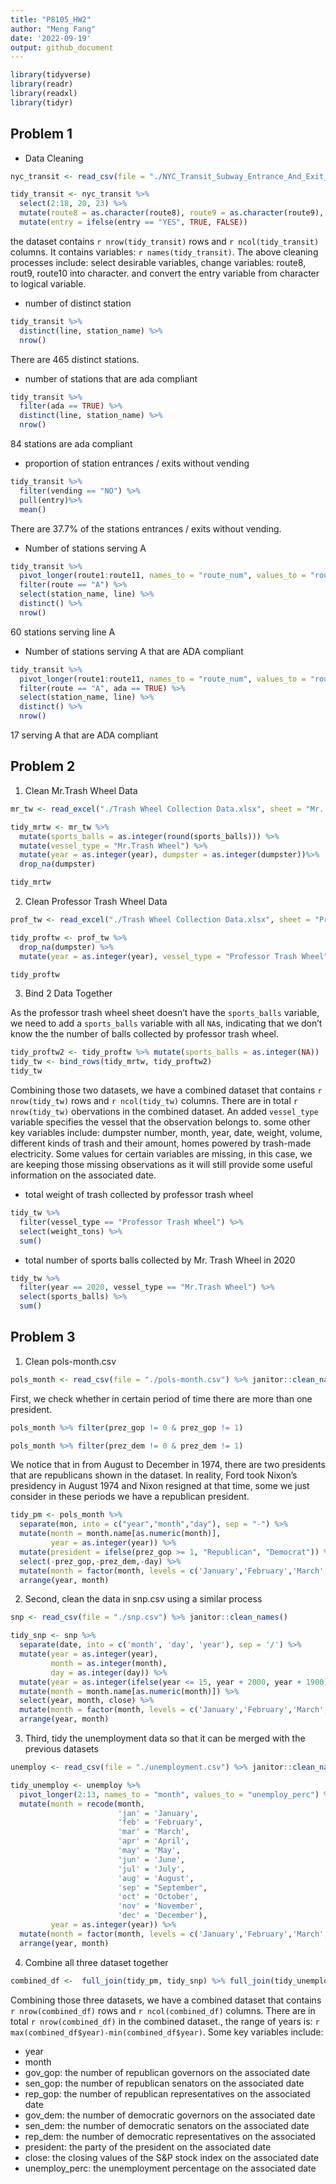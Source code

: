 ```yaml
---
title: "P8105_HW2"
author: "Meng Fang"
date: '2022-09-19'
output: github_document
---
```


```r
library(tidyverse)
library(readr)
library(readxl)
library(tidyr)
```


## Problem 1

- Data Cleaning

```r
nyc_transit <- read_csv(file = "./NYC_Transit_Subway_Entrance_And_Exit_Data.csv") %>% janitor::clean_names()
```

```r
tidy_transit <- nyc_transit %>%
  select(2:18, 20, 23) %>%
  mutate(route8 = as.character(route8), route9 = as.character(route9), route10 = as.character(route10), route11 = as.character(route11)) %>%
  mutate(entry = ifelse(entry == "YES", TRUE, FALSE))

```

the dataset contains `r nrow(tidy_transit)` rows and `r ncol(tidy_transit)` columns. It contains variables: `r names(tidy_transit)`. The above cleaning processes include: select desirable variables, change variables: route8, rout9, route10 into character. and convert the entry variable from character to logical variable.

- number of distinct station

```r
tidy_transit %>%
  distinct(line, station_name) %>%
  nrow()
```

There are 465 distinct stations.

- number of stations that are ada compliant

```r
tidy_transit %>%
  filter(ada == TRUE) %>%
  distinct(line, station_name) %>%
  nrow()
```

84 stations are ada compliant

- proportion of station entrances / exits without vending 

```r
tidy_transit %>%
  filter(vending == "NO") %>%
  pull(entry)%>%
  mean()
```

There are 37.7% of the stations entrances / exits without vending.

- Number of stations serving A

```r
tidy_transit %>% 
  pivot_longer(route1:route11, names_to = "route_num", values_to = "route") %>% 
  filter(route == "A") %>% 
  select(station_name, line) %>% 
  distinct() %>%
  nrow()
```

60 stations serving line A

- Number of stations serving A that are ADA compliant

```r
tidy_transit %>% 
  pivot_longer(route1:route11, names_to = "route_num", values_to = "route") %>% 
  filter(route == "A", ada == TRUE) %>% 
  select(station_name, line) %>% 
  distinct() %>%
  nrow()
```

17 serving A that are ADA compliant

## Problem 2

(1) Clean Mr.Trash Wheel Data 

```r
mr_tw <- read_excel("./Trash Wheel Collection Data.xlsx", sheet = "Mr. Trash Wheel", range = "A2:N550") %>% janitor::clean_names()
```

```r
tidy_mrtw <- mr_tw %>%
  mutate(sports_balls = as.integer(round(sports_balls))) %>%
  mutate(vessel_type = "Mr.Trash Wheel") %>%
  mutate(year = as.integer(year), dumpster = as.integer(dumpster))%>%
  drop_na(dumpster)

tidy_mrtw
```

(2) Clean Professor Trash Wheel Data 

```r
prof_tw <- read_excel("./Trash Wheel Collection Data.xlsx", sheet = "Professor Trash Wheel", range = "A2:M97") %>% janitor::clean_names()
```


```r
tidy_proftw <- prof_tw %>%
  drop_na(dumpster) %>%
  mutate(year = as.integer(year), vessel_type = "Professor Trash Wheel") 

tidy_proftw
```

(3) Bind 2 Data Together

As the professor trash wheel sheet doesn't have the `sports_balls` variable, we need to add a `sports_balls` variable with all `NA`s, indicating that we don't know the the number of balls collected by professor trash wheel.

```r
tidy_proftw2 <- tidy_proftw %>% mutate(sports_balls = as.integer(NA))
tidy_tw <- bind_rows(tidy_mrtw, tidy_proftw2)
tidy_tw
```


Combining those two datasets, we have a combined dataset that contains `r nrow(tidy_tw)` rows and `r ncol(tidy_tw)` columns. There are in total `r nrow(tidy_tw)` obervations in the combined dataset. An added `vessel_type` variable specifies the vessel that the observation belongs to. some other key variables include: dumpster number, month, year, date, weight, volume, different kinds of trash and their amount, homes powered by trash-made electricity. Some values for certain variables are missing, in this case, we are keeping those missing observations as it will still provide some useful information on the associated date.


- total weight of trash collected by professor trash wheel

```r
tidy_tw %>%
  filter(vessel_type == "Professor Trash Wheel") %>%
  select(weight_tons) %>%
  sum()
```

- total number of sports balls collected by Mr. Trash Wheel in 2020

```r
tidy_tw %>%
  filter(year == 2020, vessel_type == "Mr.Trash Wheel") %>%
  select(sports_balls) %>%
  sum()
```

## Problem 3

(1) Clean pols-month.csv

```r
pols_month <- read_csv(file = "./pols-month.csv") %>% janitor::clean_names()
```

First, we check whether in certain period of time there are more than one president. 

```r
pols_month %>% filter(prez_gop != 0 & prez_gop != 1)
```

```r
pols_month %>% filter(prez_dem != 0 & prez_dem != 1)
```

We notice that in from August to December in 1974, there are two presidents that are republicans shown in the dataset. In reality, Ford took Nixon's presidency in August 1974 and Nixon resigned at that time, some we just consider in these periods we have a republican president.

```r
tidy_pm <- pols_month %>%
  separate(mon, into = c("year","month","day"), sep = "-") %>%
  mutate(month = month.name[as.numeric(month)], 
         year = as.integer(year)) %>%
  mutate(president = ifelse(prez_gop >= 1, "Republican", "Democrat")) %>%
  select(-prez_gop,-prez_dem,-day) %>%
  mutate(month = factor(month, levels = c('January','February','March','April','May','June','July','August','September','October','November','December' ))) %>%
  arrange(year, month) 
```

(2) Second, clean the data in snp.csv using a similar process

```r
snp <- read_csv(file = "./snp.csv") %>% janitor::clean_names()
```



```r
tidy_snp <- snp %>%
  separate(date, into = c('month', 'day', 'year'), sep = '/') %>%
  mutate(year = as.integer(year),
         month = as.integer(month),
         day = as.integer(day)) %>%
  mutate(year = as.integer(ifelse(year <= 15, year + 2000, year + 1900))) %>%
  mutate(month = month.name[as.numeric(month)]) %>%
  select(year, month, close) %>%
  mutate(month = factor(month, levels = c('January','February','March','April','May','June','July','August','September','October','November','December' ))) %>%
  arrange(year, month)

```


(3) Third, tidy the unemployment data so that it can be merged with the previous datasets

```r
unemploy <- read_csv(file = "./unemployment.csv") %>% janitor::clean_names()
```

```r
tidy_unemploy <- unemploy %>%
  pivot_longer(2:13, names_to = "month", values_to = "unemploy_perc") %>%
  mutate(month = recode(month,
                        'jan' = 'January', 
                        'feb' = 'February', 
                        'mar' = 'March', 
                        'apr' = 'April', 
                        'may' = 'May', 
                        'jun' = 'June', 
                        'jul' = 'July', 
                        'aug' = 'August', 
                        'sep' = "September", 
                        'oct' = 'October', 
                        'nov' = 'November', 
                        'dec' = 'December'), 
         year = as.integer(year)) %>%
  mutate(month = factor(month, levels = c('January','February','March','April','May','June','July','August','September','October','November','December' ))) %>%
  arrange(year, month)

```

(4) Combine all three dataset together

```r
combined_df <-  full_join(tidy_pm, tidy_snp) %>% full_join(tidy_unemploy)
```

Combining those three datasets, we have a combined dataset that contains `r nrow(combined_df)` rows and `r ncol(combined_df)` columns. There are in total `r nrow(combined_df)` in the combined dataset., the range of years is: `r max(combined_df$year)-min(combined_df$year)`. Some key variables include:

- year
- month
- gov_gop: the number of republican governors on the associated date
- sen_gop: the number of republican senators on the associated date
- rep_gop: the number of republican representatives on the associated date
- gov_dem: the number of democratic governors on the associated date
- sen_dem: the number of democratic senators on the associated date
- rep_dem: the number of democratic representatives on the associated
- president: the party of the president on the associated date
- close: the closing values of the S&P stock index on the associated date
- unemploy_perc: the unemployment percentage on the associated date
